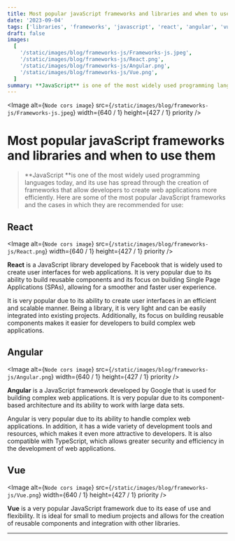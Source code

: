 ```yaml
---
title: Most popular javaScript frameworks and libraries and when to use them
date: '2023-09-04'
tags: ['libraries', 'frameworks', 'javascript', 'react', 'angular', 'vue']
draft: false
images:
  [
    '/static/images/blog/frameworks-js/Frameworks-js.jpeg',
    '/static/images/blog/frameworks-js/React.png',
    '/static/images/blog/frameworks-js/Angular.png',
    '/static/images/blog/frameworks-js/Vue.png',
  ]
summary: **JavaScript** is one of the most widely used programming languages today, and its use has spread through the creation of frameworks...'
---
```


<Image
  alt={`Node cors image`}
  src={`/static/images/blog/frameworks-js/Frameworks-js.jpeg`}
  width={640 / 1}
  height={427 / 1}
  priority
/>

# Most popular javaScript frameworks and libraries and when to use them

>**JavaScript **is one of the most widely used programming languages today, and its use has spread through the creation of frameworks that allow developers to create web applications more efficiently. Here are some of the most popular JavaScript frameworks and the cases in which they are recommended for use:

## React

<Image
  alt={`Node cors image`}
  src={`/static/images/blog/frameworks-js/React.png`}
  width={640 / 1}
  height={427 / 1}
  priority
/>

**React** is a JavaScript library developed by Facebook that is widely used to create user interfaces for web applications. It is very popular due to its ability to build reusable components and its focus on building Single Page Applications (SPAs), allowing for a smoother and faster user experience.

It is very popular due to its ability to create user interfaces in an efficient and scalable manner. Being a library, it is very light and can be easily integrated into existing projects. Additionally, its focus on building reusable components makes it easier for developers to build complex web applications.

## Angular

<Image
  alt={`Node cors image`}
  src={`/static/images/blog/frameworks-js/Angular.png`}
  width={640 / 1}
  height={427 / 1}
  priority
/>

**Angular** is a JavaScript framework developed by Google that is used for building complex web applications. It is very popular due to its component-based architecture and its ability to work with large data sets.

Angular is very popular due to its ability to handle complex web applications. In addition, it has a wide variety of development tools and resources, which makes it even more attractive to developers. It is also compatible with TypeScript, which allows greater security and efficiency in the development of web applications.

## Vue

<Image
  alt={`Node cors image`}
  src={`/static/images/blog/frameworks-js/Vue.png`}
  width={640 / 1}
  height={427 / 1}
  priority
/>

**Vue** is a very popular JavaScript framework due to its ease of use and flexibility. It is ideal for small to medium projects and allows for the creation of reusable components and integration with other libraries.

---
